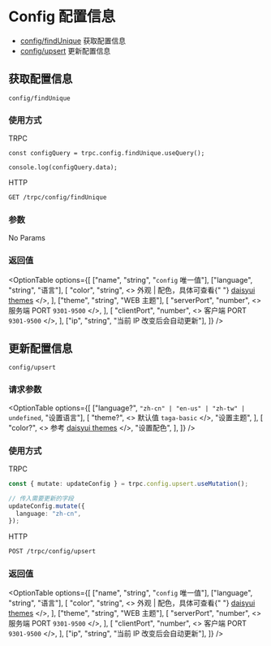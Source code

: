 
# Config 配置信息

- [config/findUnique](#获取配置信息) 获取配置信息
- [config/upsert](#更新配置信息) 更新配置信息

## 获取配置信息

`config/findUnique`

### 使用方式

TRPC

```tsx copy
const configQuery = trpc.config.findUnique.useQuery();

console.log(configQuery.data);
```

HTTP

```sh
GET /trpc/config/findUnique
```

### 参数

No Params

### 返回值

<OptionTable
  options={[
    ["name", "string", "`config` 唯一值"],
    ["language", "string", "语言"],
    [
      "color",
      "string",
      <>
        外观 | 配色，具体可查看{" "}
        <a href="https://daisyui.com/docs/themes/">daisyui themes</a>
      </>,
    ],
    ["theme", "string", "WEB 主题"],
    [
      "serverPort",
      "number",
      <>
        服务端 PORT <code>9301-9500</code>
      </>,
    ],
    [
      "clientPort",
      "number",
      <>
        客户端 PORT <code>9301-9500</code>
      </>,
    ],
    ["ip", "string", "当前 IP 改变后会自动更新"],
  ]}
/>

## 更新配置信息

`config/upsert`

### 请求参数

<OptionTable
  options={[
    ["language?", `"zh-cn" | "en-us" | "zh-tw" | undefined`, "设置语言"],
    [
      "theme?",
      <>
        默认值 <code>taga-basic</code>
      </>,
      "设置主题",
    ],
    [
      "color?",
      <>
        参考 <a href="https://daisyui.com/docs/themes/">daisyui themes</a>
      </>,
      "设置配色",
    ],
  ]}
/>

### 使用方式

TRPC

```ts copy
const { mutate: updateConfig } = trpc.config.upsert.useMutation();

// 传入需要更新的字段
updateConfig.mutate({
  language: "zh-cn",
});
```

HTTP

```sh
POST /trpc/config/upsert
```

### 返回值

<OptionTable
  options={[
    ["name", "string", "`config` 唯一值"],
    ["language", "string", "语言"],
    [
      "color",
      "string",
      <>
        外观 | 配色，具体可查看{" "}
        <a href="https://daisyui.com/docs/themes/">daisyui themes</a>
      </>,
    ],
    ["theme", "string", "WEB 主题"],
    [
      "serverPort",
      "number",
      <>
        服务端 PORT <code>9301-9500</code>
      </>,
    ],
    [
      "clientPort",
      "number",
      <>
        客户端 PORT <code>9301-9500</code>
      </>,
    ],
    ["ip", "string", "当前 IP 改变后会自动更新"],
  ]}
/>
